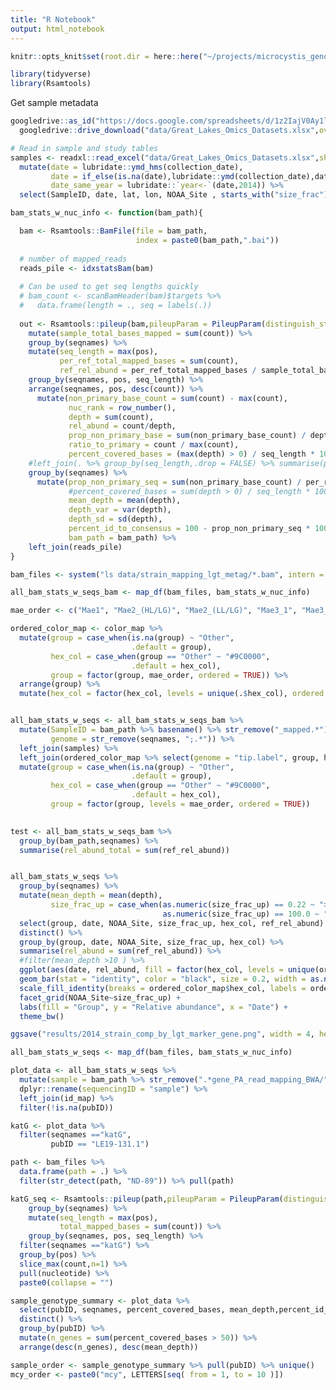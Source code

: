 ```yaml
---
title: "R Notebook"
output: html_notebook
---
```


```r
knitr::opts_knit$set(root.dir = here::here("~/projects/microcystis_genomes_2022/"))

library(tidyverse)
library(Rsamtools)
```

Get sample metadata
```r
googledrive::as_id("https://docs.google.com/spreadsheets/d/1z2IajV0Ay1lRjH9d0ibNBuf8PY0IbtEz/edit#gid=349037648") %>% 
  googledrive::drive_download("data/Great_Lakes_Omics_Datasets.xlsx",overwrite = TRUE)

# Read in sample and study tables
samples <- readxl::read_excel("data/Great_Lakes_Omics_Datasets.xlsx",sheet = "samples",guess_max = 3000) %>% 
  mutate(date = lubridate::ymd_hms(collection_date),
         date = if_else(is.na(date),lubridate::ymd(collection_date),date),
         date_same_year = lubridate::`year<-`(date,2014)) %>% 
  select(SampleID, date, lat, lon, NOAA_Site , starts_with("size_frac"))

```



```r
bam_stats_w_nuc_info <- function(bam_path){

  bam <- Rsamtools::BamFile(file = bam_path,
                            index = paste0(bam_path,".bai"))
  
  # number of mapped_reads
  reads_pile <- idxstatsBam(bam)
  
  # Can be used to get seq lengths quickly
  # bam_count <- scanBamHeader(bam)$targets %>% 
  #   data.frame(length = ., seq = labels(.))
  
  out <- Rsamtools::pileup(bam,pileupParam = PileupParam(distinguish_strands = FALSE)) %>% 
    mutate(sample_total_bases_mapped = sum(count)) %>% 
    group_by(seqnames) %>% 
    mutate(seq_length = max(pos),
           per_ref_total_mapped_bases = sum(count),
           ref_rel_abund = per_ref_total_mapped_bases / sample_total_bases_mapped) %>% 
    group_by(seqnames, pos, seq_length) %>% 
    arrange(seqnames, pos, desc(count)) %>% 
      mutate(non_primary_base_count = sum(count) - max(count),
             nuc_rank = row_number(),
             depth = sum(count),
             rel_abund = count/depth,
             prop_non_primary_base = sum(non_primary_base_count) / depth,
             ratio_to_primary = count / max(count),
             percent_covered_bases = (max(depth) > 0) / seq_length * 100) %>%
    #left_join(. %>% group_by(seq_length,.drop = FALSE) %>% summarise(percent_covered_bases = sum(min(depth) > 0) / seq_length * 100))
    group_by(seqnames) %>% 
      mutate(prop_non_primary_seq = sum(non_primary_base_count) / per_ref_total_mapped_bases,
             #percent_covered_bases = sum(depth > 0) / seq_length * 100,
             mean_depth = mean(depth),
             depth_var = var(depth),
             depth_sd = sd(depth),
             percent_id_to_consensus = 100 - prop_non_primary_seq * 100,
             bam_path = bam_path) %>% 
    left_join(reads_pile)
}
```




```r
bam_files <- system("ls data/strain_mapping_lgt_metag/*.bam", intern = TRUE)

all_bam_stats_w_seqs_bam <- map_df(bam_files, bam_stats_w_nuc_info) 

mae_order <- c("Mae1", "Mae2_(HL/LG)", "Mae2_(LL/LG)", "Mae3_1", "Mae3_2", "Mae3_3", "Mae4", "Mae5", "Mae6", "Mae7", "Mae8", "Mae9", "Mae10", "Mfl_ae1", "Mfl_ae2", "Mfl_ae3", "Mfl_ae4", "Mfl_ae5", "Mn", "Mpa", "Mvi", "Mwe", "Other")

ordered_color_map <- color_map %>% 
  mutate(group = case_when(is.na(group) ~ "Other",
                           .default = group),
         hex_col = case_when(group == "Other" ~ "#9C0000",
                           .default = hex_col),
         group = factor(group, mae_order, ordered = TRUE)) %>% 
  arrange(group) %>% 
  mutate(hex_col = factor(hex_col, levels = unique(.$hex_col), ordered = TRUE))


all_bam_stats_w_seqs <- all_bam_stats_w_seqs_bam %>% 
  mutate(SampleID = bam_path %>% basename() %>% str_remove("_mapped.*"),
         genome = str_remove(seqnames, ";.*")) %>% 
  left_join(samples) %>% 
  left_join(ordered_color_map %>% select(genome = "tip.label", group, hex_col, WLECC)) %>% 
  mutate(group = case_when(is.na(group) ~ "Other",
                           .default = group),
         hex_col = case_when(group == "Other" ~ "#9C0000",
                           .default = hex_col),
         group = factor(group, levels = mae_order, ordered = TRUE))
  

test <- all_bam_stats_w_seqs_bam %>% 
  group_by(bam_path,seqnames) %>% 
  summarise(rel_abund_total = sum(ref_rel_abund))


all_bam_stats_w_seqs %>% 
  group_by(seqnames) %>% 
  mutate(mean_depth = mean(depth),
         size_frac_up = case_when(as.numeric(size_frac_up) == 0.22 ~ "> 0.22 μm fraction",
                                  as.numeric(size_frac_up) == 100.0 ~ "> 100 μm fraction")) %>% 
  select(group, date, NOAA_Site, size_frac_up, hex_col, ref_rel_abund) %>% 
  distinct() %>% 
  group_by(group, date, NOAA_Site, size_frac_up, hex_col) %>% 
  summarise(rel_abund = sum(ref_rel_abund)) %>% 
  #filter(mean_depth >10 ) %>% 
  ggplot(aes(date, rel_abund, fill = factor(hex_col, levels = unique(ordered_color_map$hex_col), ordered = TRUE))) +
  geom_bar(stat = "identity", color = "black", size = 0.2, width = as.numeric(days(3))) +
  scale_fill_identity(breaks = ordered_color_map$hex_col, labels = ordered_color_map$group,guide = "legend") + 
  facet_grid(NOAA_Site~size_frac_up) +
  labs(fill = "Group", y = "Relative abundance", x = "Date") +
  theme_bw()

ggsave("results/2014_strain_comp_by_lgt_marker_gene.png", width = 4, height =2, scale = 2, dpi= 300)
```






```r
all_bam_stats_w_seqs <- map_df(bam_files, bam_stats_w_nuc_info)

plot_data <- all_bam_stats_w_seqs %>% 
  mutate(sample = bam_path %>% str_remove(".*gene_PA_read_mapping_BWA/") %>% str_remove("/.*")) %>% 
  dplyr::rename(sequencingID = "sample") %>% 
  left_join(id_map) %>% 
  filter(!is.na(pubID))

katG <- plot_data %>% 
  filter(seqnames =="katG",
         pubID == "LE19-131.1")

path <- bam_files %>% 
  data.frame(path = .) %>% 
  filter(str_detect(path, "ND-89")) %>% pull(path)

katG_seq <- Rsamtools::pileup(path,pileupParam = PileupParam(distinguish_strands = FALSE)) %>% 
    group_by(seqnames) %>% 
    mutate(seq_length = max(pos),
           total_mapped_bases = sum(count)) %>% 
    group_by(seqnames, pos, seq_length) %>% 
  filter(seqnames =="katG") %>% 
  group_by(pos) %>% 
  slice_max(count,n=1) %>% 
  pull(nucleotide) %>% 
  paste0(collapse = "")

sample_genotype_summary <- plot_data %>% 
  select(pubID, seqnames, percent_covered_bases, mean_depth,percent_id_to_consensus,depth_var) %>% 
  distinct() %>% 
  group_by(pubID) %>% 
  mutate(n_genes = sum(percent_covered_bases > 50)) %>% 
  arrange(desc(n_genes), desc(mean_depth))

sample_order <- sample_genotype_summary %>% pull(pubID) %>% unique()
mcy_order <- paste0("mcy", LETTERS[seq( from = 1, to = 10 )])
```










